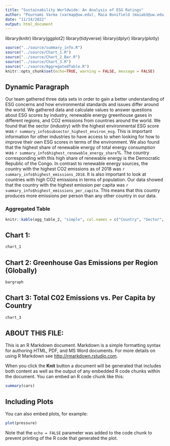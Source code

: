 ```yaml
---
title: "Sustainability Worldwide: An Analysis of ESG Ratings"
author: "Pournami Varma (varmap@uw.edu), Maia Bonifield (maiab3@uw.edu), Ciara Maher (ciaram14@uw.edu)"
date: "11/14/2022"
output: html_document
---
```


library(knitr)
library(ggplot2)
library(tidyverse)
library(dplyr)
library(plotly)

```r
source("../source/summary_info.R")
source("../source/Chart_1.R")
source("../source/Chart_2_Bar.R")
source("../source/Chart_3.R")
source("../source/AggregatedTable.R")
knitr::opts_chunk$set(echo=TRUE, warning = FALSE, message = FALSE)
```

## Dynamic Paragraph
Our team gathered three data sets in order to gain a better understanding of ESG concerns and how environmental standards and issues differ around the world.
We gathered data and calculate values to answer questions about ESG scores by industry, renewable energy greenhouse gases 
in different regions, and CO2 emissions from countries around the world. We found that the sector (industry) with the highest environmental ESG score
was `r summary_info$subsector_highest_environ_esg`. This is important information for other industries to have access to when looking for how to improve
their own ESG scores in terms of the environment. We also found that the highest share of renewable energy of total energy consumption 
was `r summary_info$highest_renewable_energy_share`%. The country corresponding with this high share of renewable energy is the Democratic Republic of the Congo. In contrast to renewable energy sources, the country with the highest CO2 emissions as of 2018 was `r summary_info$highest_emissions_2018`. It is also important to look at countries with high CO2 emissions in terms of population. Our data showed that the country with the highest emission per capita was `r summary_info$highest_emissions_per_capita`. This means that this country produces more emissions per person than any other country in our data. 



### Aggregated Table
```r
knitr::kable(agg_table_2, "simple", col.names = c("Country", "Sector", "Overall ESG Rating", "Social Score", "Overall ESG Scores"))
```

## Chart 1: 
```r
chart_1
```

## Chart 2: Greenhouse Gas Emissions per Region (Globally)
```r
bargraph
```

## Chart 3: Total C02 Emissions vs. Per Capita by Country
```r
chart_3
```


## ABOUT THIS FILE: 

This is an R Markdown document. Markdown is a simple formatting syntax for authoring HTML, PDF, and MS Word documents. For more details on using R Markdown see <http://rmarkdown.rstudio.com>.

When you click the **Knit** button a document will be generated that includes both content as well as the output of any embedded R code chunks within the document. You can embed an R code chunk like this:

```r
summary(cars)
```

## Including Plots

You can also embed plots, for example:

```r
plot(pressure)
```

Note that the `echo = FALSE` parameter was added to the code chunk to prevent printing of the R code that generated the plot.
